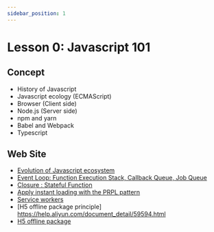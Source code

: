 ```yaml
---
sidebar_position: 1
---
```


# Lesson 0: Javascript 101

## Concept
- History of Javascript
- Javascript ecology (ECMAScript)
- Browser (Client side) 
- Node.js (Server side)
- npm and yarn
- Babel and Webpack
- Typescript

## Web Site
- [Evolution of Javascript ecosystem](https://ithelp.ithome.com.tw/m/users/20107440/ironman/1355)
- [Event Loop: Function Execution Stack, Callback Queue, Job Queue](https://www.freecodecamp.org/news/synchronous-vs-asynchronous-in-javascript/)
- [Closure : Stateful Function](https://medium.com/@thanhnguyentien/closure-stateful-function-e2a18690e549)
- [Apply instant loading with the PRPL pattern](https://web.dev/apply-instant-loading-with-prpl/)
- [Service workers](https://web.dev/learn/pwa/service-workers/) 
- [H5 offline package principle] https://help.aliyun.com/document_detail/59594.html
- [H5 offline package](https://www.alibabacloud.com/help/en/mobile-platform-as-a-service/latest/android-tutorial-mpaas-inside-use-html5-offline-package)
